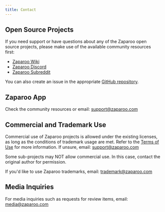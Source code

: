 ```yaml
---
title: Contact
---
```


## Open Source Projects

If you need support or have questions about any of the Zaparoo open source projects, please make use of the available community resources first:

- [Zaparoo Wiki](https://wiki.zaparoo.org/)
- [Zaparoo Discord](https://zaparoo.org/discord)
- [Zaparoo Subreddit](https://www.reddit.com/r/Zaparoo/)

You can also create an issue in the appropriate [GitHub repository](https://github.com/ZaparooProject/).

## Zaparoo App

Check the community resources or email: support@zaparoo.com

## Commercial and Trademark Use

Commercial use of Zaparoo projects is allowed under the existing licenses, as long as the conditions of trademark usage are met. Refer to the [Terms of Use](/terms) for more information. If unsure, email: support@zaparoo.com

Some sub-projects may NOT allow commercial use. In this case, contact the original author for permission.

If you'd like to use Zaparoo trademarks, email: trademark@zaparoo.com

## Media Inquiries

For media inquiries such as requests for review items, email: media@zaparoo.com
